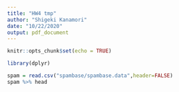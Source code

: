 ```yaml
---
title: "HW4 tmp"
author: "Shigeki Kanamori"
date: "10/22/2020"
output: pdf_document
---
```


```r
knitr::opts_chunk$set(echo = TRUE)
```

```r
library(dplyr)
```


```r
spam = read.csv("spambase/spambase.data",header=FALSE)
spam %>% head
```



